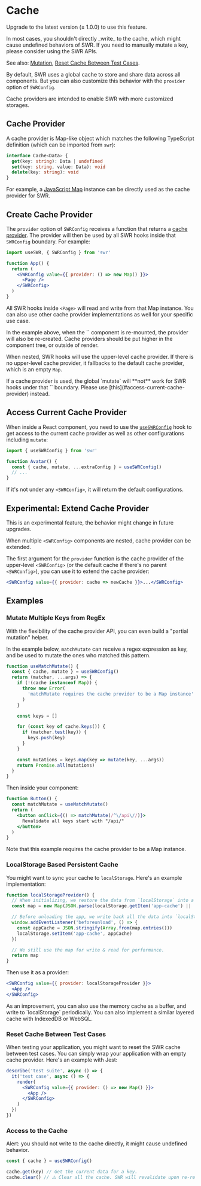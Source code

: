 
# Cache

<Callout>Upgrade to the latest version (≥ 1.0.0) to use this feature.</Callout>

<Callout type="warning">
  In most cases, you shouldn't directly _write_ to the cache, which might cause
  undefined behaviors of SWR. If you need to manually mutate a key, please
  consider using the SWR APIs.

See also: [Mutation](/docs/mutation),
[Reset Cache Between Test Cases](#reset-cache-between-test-cases).

</Callout>

By default, SWR uses a global cache to store and share data across all
components. But you can also customize this behavior with the `provider` option
of `SWRConfig`.

Cache providers are intended to enable SWR with more customized storages.

## Cache Provider

A cache provider is Map-like object which matches the following TypeScript
definition (which can be imported from `swr`):

```typescript
interface Cache<Data> {
  get(key: string): Data | undefined
  set(key: string, value: Data): void
  delete(key: string): void
}
```

For example, a
[JavaScript Map](https://developer.mozilla.org/en-US/docs/Web/JavaScript/Reference/Global_Objects/Map)
instance can be directly used as the cache provider for SWR.

## Create Cache Provider

The `provider` option of `SWRConfig` receives a function that returns a
[cache provider](#cache-provider). The provider will then be used by all SWR
hooks inside that `SWRConfig` boundary. For example:

```jsx
import useSWR, { SWRConfig } from 'swr'

function App() {
  return (
    <SWRConfig value={{ provider: () => new Map() }}>
      <Page />
    </SWRConfig>
  )
}
```

All SWR hooks inside `<Page>` will read and write from that Map instance. You
can also use other cache provider implementations as well for your specific use
case.

<Callout>
  In the example above, when the `<App>` component is re-mounted, the provider
  will also be re-created. Cache providers should be put higher in the component
  tree, or outside of render.
</Callout>


<CacheImage className="mt-6 dark:invert" />

When nested, SWR hooks will use the upper-level cache provider. If there is no
upper-level cache provider, it fallbacks to the default cache provider, which is
an empty `Map`.

<Callout type='warning'>
   If a cache provider is used, the global `mutate` will **not** work for SWR hooks under that `<SWRConfig>` boundary. Please use [this](#access-current-cache-provider) instead.
</Callout>

## Access Current Cache Provider

When inside a React component, you need to use the
[`useSWRConfig`](/docs/global-configuration#access-to-global-configurations)
hook to get access to the current cache provider as well as other configurations
including `mutate`:

```jsx
import { useSWRConfig } from 'swr'

function Avatar() {
  const { cache, mutate, ...extraConfig } = useSWRConfig()
  // ...
}
```

If it's not under any `<SWRConfig>`, it will return the default configurations.

## Experimental: Extend Cache Provider

<Callout emoji="🧪">
  This is an experimental feature, the behavior might change in future upgrades.
</Callout>

When multiple `<SWRConfig>` components are nested, cache provider can be
extended.

The first argument for the `provider` function is the cache provider of the
upper-level `<SWRConfig>` (or the default cache if there's no parent
`<SWRConfig>`), you can use it to extend the cache provider:

```jsx
<SWRConfig value={{ provider: cache => newCache }}>...</SWRConfig>
```

## Examples

### Mutate Multiple Keys from RegEx

With the flexibility of the cache provider API, you can even build a "partial
mutation" helper.

In the example below, `matchMutate` can receive a regex expression as key, and
be used to mutate the ones who matched this pattern.

```js
function useMatchMutate() {
  const { cache, mutate } = useSWRConfig()
  return (matcher, ...args) => {
    if (!(cache instanceof Map)) {
      throw new Error(
        'matchMutate requires the cache provider to be a Map instance'
      )
    }

    const keys = []

    for (const key of cache.keys()) {
      if (matcher.test(key)) {
        keys.push(key)
      }
    }

    const mutations = keys.map(key => mutate(key, ...args))
    return Promise.all(mutations)
  }
}
```

Then inside your component:

```jsx
function Button() {
  const matchMutate = useMatchMutate()
  return (
    <button onClick={() => matchMutate(/^\/api\//)}>
      Revalidate all keys start with "/api/"
    </button>
  )
}
```

<Callout>
  Note that this example requires the cache provider to be a Map instance.
</Callout>

### LocalStorage Based Persistent Cache

You might want to sync your cache to `localStorage`. Here's an example
implementation:

```jsx
function localStorageProvider() {
  // When initializing, we restore the data from `localStorage` into a map.
  const map = new Map(JSON.parse(localStorage.getItem('app-cache') || '[]'))

  // Before unloading the app, we write back all the data into `localStorage`.
  window.addEventListener('beforeunload', () => {
    const appCache = JSON.stringify(Array.from(map.entries()))
    localStorage.setItem('app-cache', appCache)
  })

  // We still use the map for write & read for performance.
  return map
}
```

Then use it as a provider:

```jsx
<SWRConfig value={{ provider: localStorageProvider }}>
  <App />
</SWRConfig>
```

<Callout>
  As an improvement, you can also use the memory cache as a buffer, and write to
  `localStorage` periodically. You can also implement a similar layered cache
  with IndexedDB or WebSQL.
</Callout>

### Reset Cache Between Test Cases

When testing your application, you might want to reset the SWR cache between
test cases. You can simply wrap your application with an empty cache provider.
Here's an example with Jest:

```jsx
describe('test suite', async () => {
  it('test case', async () => {
    render(
      <SWRConfig value={{ provider: () => new Map() }}>
        <App />
      </SWRConfig>
    )
  })
})
```

### Access to the Cache

Alert: you should not write to the cache directly, it might cause undefined
behavior.

```jsx
const { cache } = useSWRConfig()

cache.get(key) // Get the current data for a key.
cache.clear() // ⚠️ Clear all the cache. SWR will revalidate upon re-render.
```
